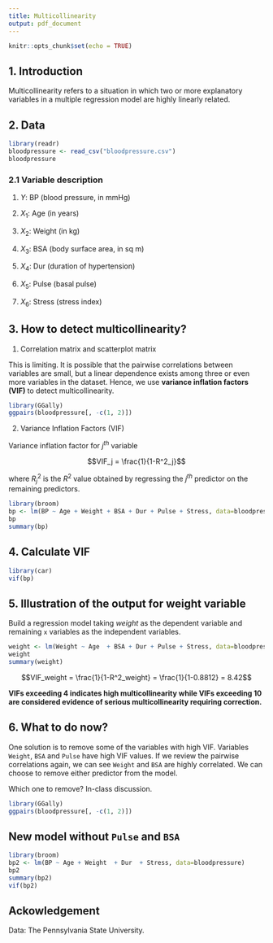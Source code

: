 ```yaml
---
title: Multicollinearity
output: pdf_document
---
```


```r
knitr::opts_chunk$set(echo = TRUE)
```

## 1. Introduction

Multicollinearity refers to a situation in which two or more explanatory variables in a multiple regression model are highly linearly related. 

## 2. Data

```r
library(readr)
bloodpressure <- read_csv("bloodpressure.csv")
bloodpressure
```

### 2.1 Variable description

1. $Y$: BP (blood pressure, in mmHg)

2. $X_1$: Age (in years)

3. $X_2$: Weight (in kg)

4. $X_3$: BSA (body surface area, in sq m)

5. $X_4$: Dur (duration of hypertension)

6.  $X_5$: Pulse (basal pulse)

7.  $X_6$: Stress (stress index)

## 3. How to detect multicollinearity?

1. Correlation matrix and scatterplot matrix

This is limiting. It is possible that the pairwise correlations between variables are small, but a linear dependence exists among three or even more variables in the dataset. Hence, we use **variance inflation factors (VIF)** to detect multicollinearity.

```r
library(GGally)
ggpairs(bloodpressure[, -c(1, 2)])

```


2. Variance Inflation Factors (VIF)

Variance inflation factor for $j^{th}$ variable

$$VIF_j = \frac{1}{1-R^2_j}$$

where $R^2_j$ is the $R^2$ value obtained by regressing the $j^{th}$ predictor on the remaining predictors.


```r
library(broom)
bp <- lm(BP ~ Age + Weight + BSA + Dur + Pulse + Stress, data=bloodpressure)
bp
summary(bp)
```

## 4. Calculate VIF

```r
library(car)
vif(bp)
```

## 5. Illustration of the output for weight variable

Build a regression model taking *weight* as the dependent variable and remaining `x` variables as the independent variables.

```r
weight <- lm(Weight ~ Age  + BSA + Dur + Pulse + Stress, data=bloodpressure)
weight
summary(weight)
```

$$VIF_weight = \frac{1}{1-R^2_weight} = \frac{1}{1-0.8812} = 8.42$$

**VIFs exceeding 4  indicates high multicollinearity while  VIFs exceeding 10 are considered  evidence of serious multicollinearity requiring correction.**

## 6. What to do now?

One solution is to remove some of the variables with high VIF. Variables `Weight`, `BSA` and `Pulse` have high VIF values.  If we review the pairwise correlations again, we can see `Weight` and `BSA` are highly correlated. We can choose to remove either predictor from the model. 

Which one to remove? In-class discussion.

```r
library(GGally)
ggpairs(bloodpressure[, -c(1, 2)])

```

\newpage


## New model without `Pulse` and `BSA`

```r
library(broom)
bp2 <- lm(BP ~ Age + Weight  + Dur  + Stress, data=bloodpressure)
bp2
summary(bp2)
vif(bp2)
```


## Ackowledgement

Data: The Pennsylvania State University.
